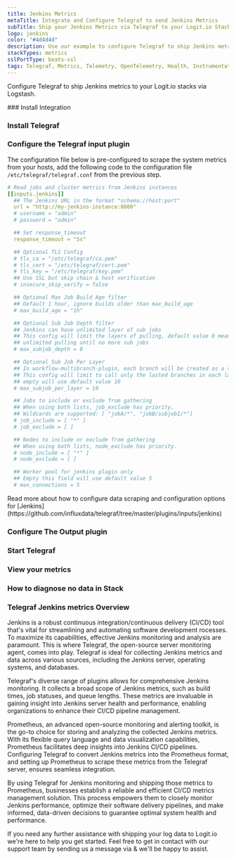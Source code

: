 ```yaml
---
title: Jenkins Metrics
metaTitle: Integrate and Configure Telegraf to send Jenkins Metrics
subTitle: Ship your Jenkins Metrics via Telegraf to your Logit.io Stack
logo: jenkins
color: "#4d4d4d"
description: Use our example to configure Telegraf to ship Jenkins metrics to your Logit.io stacks. Configure Telegraf to send Jenkins metrics to Logstash or Elastic.
stackTypes: metrics
sslPortType: beats-ssl
tags: Telegraf, Metrics, Telemetry, OpenTelemetry, Health, Instrumentation, Jenkins, Continuous Integration, CI/CD, Telegraf, Jenkins
---
```


Configure Telegraf to ship Jenkins metrics to your Logit.io stacks via Logstash.

<Steps>
  ### Install Integration
  <InstallIntegration/>

  ### Install Telegraf

  <InstallTelegraf />

  ### Configure the Telegraf input plugin

  The configuration file below is pre-configured to scrape the system metrics from your hosts, add the following code to the configuration file `/etc/telegraf/telegraf.conf` from the previous step.

  ```yaml copy
  # Read jobs and cluster metrics from Jenkins instances
  [[inputs.jenkins]]
    ## The Jenkins URL in the format "schema://host:port"
    url = "http://my-jenkins-instance:8080"
    # username = "admin"
    # password = "admin"

    ## Set response_timeout
    response_timeout = "5s"

    ## Optional TLS Config
    # tls_ca = "/etc/telegraf/ca.pem"
    # tls_cert = "/etc/telegraf/cert.pem"
    # tls_key = "/etc/telegraf/key.pem"
    ## Use SSL but skip chain & host verification
    # insecure_skip_verify = false

    ## Optional Max Job Build Age filter
    ## Default 1 hour, ignore builds older than max_build_age
    # max_build_age = "1h"

    ## Optional Sub Job Depth filter
    ## Jenkins can have unlimited layer of sub jobs
    ## This config will limit the layers of pulling, default value 0 means
    ## unlimited pulling until no more sub jobs
    # max_subjob_depth = 0

    ## Optional Sub Job Per Layer
    ## In workflow-multibranch-plugin, each branch will be created as a sub job.
    ## This config will limit to call only the lasted branches in each layer,
    ## empty will use default value 10
    # max_subjob_per_layer = 10

    ## Jobs to include or exclude from gathering
    ## When using both lists, job_exclude has priority.
    ## Wildcards are supported: [ "jobA/*", "jobB/subjob1/*"]
    # job_include = [ "*" ]
    # job_exclude = [ ]

    ## Nodes to include or exclude from gathering
    ## When using both lists, node_exclude has priority.
    # node_include = [ "*" ]
    # node_exclude = [ ]

    ## Worker pool for jenkins plugin only
    ## Empty this field will use default value 5
    # max_connections = 5
  ```

  <Callout type="info">
    Read more about how to configure data scraping and configuration options for [Jenkins](https://github.com/influxdata/telegraf/tree/master/plugins/inputs/jenkins)
  </Callout>

  ### Configure The Output plugin

  <TelegrafOutputPlugin />

  ### Start Telegraf

  <StartTelegraf />

  ### View your metrics
  <LaunchStack source="Jenkins_Metrics_via_Telegraf" utmMedium="metrics" utmCampaign="telegraf-Jenkins-metrics" />

  ### How to diagnose no data in Stack

  <DiagnoseNoData />

</Steps>

### Telegraf Jenkins metrics Overview

Jenkins is a robust continuous integration/continuous delivery (CI/CD) tool that's vital for streamlining and automating software development 
rocesses. To maximize its capabilities, effective Jenkins monitoring and analysis are paramount. This is where Telegraf, the open-source server 
monitoring agent, comes into play. Telegraf is ideal for collecting Jenkins metrics and data across various sources, including the Jenkins 
server, operating systems, and databases.

Telegraf's diverse range of plugins allows for comprehensive Jenkins monitoring. It collects a broad scope of Jenkins metrics, such as build 
times, job statuses, and queue lengths. These metrics are invaluable in gaining insight into Jenkins server health and performance, enabling 
organizations to enhance their CI/CD pipeline management.

Prometheus, an advanced open-source monitoring and alerting toolkit, is the go-to choice for storing and analyzing the collected Jenkins metrics. 
With its flexible query language and data visualization capabilities, Prometheus facilitates deep insights into Jenkins CI/CD pipelines. 
Configuring Telegraf to convert Jenkins metrics into the Prometheus format, and setting up Prometheus to scrape these metrics from the Telegraf 
server, ensures seamless integration.

By using Telegraf for Jenkins monitoring and shipping those metrics to Prometheus, businesses establish a reliable and efficient CI/CD metrics 
management solution. This process empowers them to closely monitor Jenkins performance, optimize their software delivery pipelines, and make 
informed, data-driven decisions to guarantee optimal system health and performance.

If you need any further assistance with shipping your log data to Logit.io we're here to help you get started. Feel free to get in contact with 
our support team by sending us a message via <IntercomButton text="live chat" /> & we'll be happy to assist.